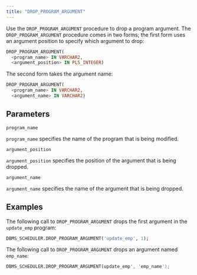 ```yaml
---
title: "DROP_PROGRAM_ARGUMENT"
---
```


Use the `DROP_PROGRAM_ARGUMENT` procedure to drop a program argument. The `DROP_PROGRAM_ARGUMENT` procedure comes in two forms; the first form uses an argument position to specify which argument to drop:

```sql
DROP_PROGRAM_ARGUMENT(
  <program_name> IN VARCHAR2,
  <argument_position> IN PLS_INTEGER)
```

The second form takes the argument name:

```sql
DROP_PROGRAM_ARGUMENT(
  <program_name> IN VARCHAR2,
  <argument_name> IN VARCHAR2)
```

## Parameters

`program_name`

 `program_name` specifies the name of the program that is being modified.

`argument_position`

 `argument_position` specifies the position of the argument that is being dropped.

`argument_name`

 `argument_name` specifies the name of the argument that is being dropped.

## Examples

The following call to `DROP_PROGRAM_ARGUMENT` drops the first argument in the `update_emp` program:

```sql
DBMS_SCHEDULER.DROP_PROGRAM_ARGUMENT('update_emp', 1);
```

The following call to `DROP_PROGRAM_ARGUMENT` drops an argument named `emp_name`:

```sql
DBMS_SCHEDULER.DROP_PROGRAM_ARGUMENT(update_emp', 'emp_name');
```
